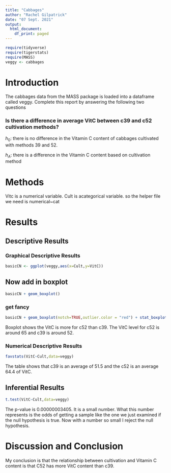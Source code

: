 ```yaml
---
title: "Cabbages"
author: "Rachel Gilpatrick"
date: "07 Sept. 2021"
output:
  html_document:
    df_print: paged
---
```


```r
require(tidyverse)
require(tigerstats)
require(MASS)
veggy <- cabbages
```

# Introduction

<!--In this section you explain what you are trying to show.  Where did the data come from?  What is the research or other question you are trying to answer?!-->
 The cabbages data from the MASS package is loaded into a dataframe called veggy. Complete this report by answering the following two questions  
 
### Is there a difference in average VitC between c39 and c52 cultivation methods?  

$h_0$: there is no difference in the Vitamin C content of cabbages cultivated with methods 39 and 52.

$h_A$: there is a difference in the Vitamin C content based on cultivation method

# Methods

<!--Decide on your methods:  use "variable analysis" or other appropriate descriptors.  Make sure to choose at least one graphical method and at least one numerical method.!-->

Vitc is a numerical variable. Cult is acategorical variable. so the helper file we need is numerical~cat

# Results

<!--Divide this section into two sub-sections:  One for your descriptive  results and one for your inferential results.!-->

## Descriptive Results

### Graphical Descriptive Results

<!--Graphical results here.  Make sure to show your code.  Provide appropriate labels for axes, giving units if possible, and provide a good title for the graph, too.  Use the graphical results to describe the patterns if any that exist in the data as focused toward the research question!-->

```r
basicCN <- ggplot(veggy,aes(x=Cult,y=VitC))
```
## Now add in boxplot

```r
basicCN + geom_boxplot()
```
  
  
### get fancy  

```r
basicCN + geom_boxplot(notch=TRUE,outlier.color = "red") + stat_boxplot(geom ='errorbar') + labs(title="Fancy notch boxplot \n with 2 lines")
```

Boxplot shows the VitC is more for c52 than c39. The VitC level for c52 is around 65 and c39 is around 52.


### Numerical Descriptive Results


<!--Numerical results go here. Use the numerical results to describe the patterns if any that exist in the data as focused toward the research question!-->
```r
favstats(VitC~Cult,data=veggy)
```

The table shows that c39 is an average of 51.5 and the c52 is an average 64.4 of VitC.

## Inferential Results

<!--State hypothesis clearly.  Make sure your discussion of the inferential test covers all the aspects that the test output produces, such as test statistic, p-value etc.  Make a decision about the null hypothesis, explain the assumptions on which the selected test/procedure was based, and why the chosen procedure satisfys the assumptions and is appropriate to answer the research question!-->
```r
t.test(VitC~Cult,data=veggy)
```
The p-value is 0.00000003405. It is a small number. What this number represents is the odds of getting a sample like the one we just examined if the null hypothesis is true. Now with a number so small I reject the null hypothesis.


# Discussion and Conclusion

<!--Discussion and conclusion here.  If you found a relationship be sure to consider whether the relationship occurs because one of the variavbles causes the other, or whether they perhasps are related for some other reason.  Watch the chapter 6 videos from the GeorgeTown videos collection.!-->

My conclusion is that the relationship between cultivation and Vitamin C content is that C52 has more VitC content than c39.